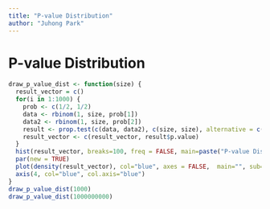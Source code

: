 ```yaml
---
title: "P-value Distribution"
author: "Juhong Park"
---
```


# P-value Distribution
```r
draw_p_value_dist <- function(size) {
  result_vector = c()
  for(i in 1:1000) {
    prob <- c(1/2, 1/2)
    data <- rbinom(1, size, prob[1])
    data2 <- rbinom(1, size, prob[2])
    result <- prop.test(c(data, data2), c(size, size), alternative = c("less"))
    result_vector <- c(result_vector, result$p.value)
  }
  hist(result_vector, breaks=100, freq = FALSE, main=paste("P-value Distribution, size:", toString(size)), xlab="")
  par(new = TRUE)
  plot(density(result_vector), col="blue", axes = FALSE,  main="", sub="", xlab="")
  axis(4, col="blue", col.axis="blue")
}
draw_p_value_dist(1000)
draw_p_value_dist(1000000000)
```

